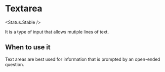 
# Textarea

<Status.Stable />

It is a type of input that allows mutiple lines of text.

<Story id="forms-textarea--base" />
<Props />

## When to use it

Text areas are best used for information that is prompted by an open-ended question.
